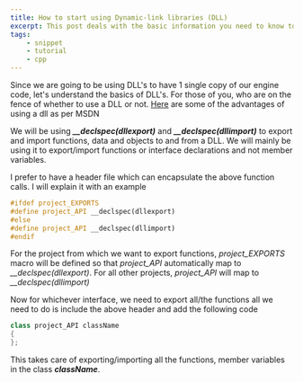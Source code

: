 ```yaml
---
title: How to start using Dynamic-link libraries (DLL)
excerpt: This post deals with the basic information you need to know to start using DLL's.
tags:
    - snippet
    - tutorial
    - cpp
---
```


Since we are going to be using DLL's to have 1 single copy of our engine code, let's understand the basics of DLL's. For
those of you, who are on the fence of whether to use a DLL or not.
[Here](<http://msdn.microsoft.com/en-us/library/dtba4t8b(v=VS.90).aspx>) are some of the advantages of using a dll as
per MSDN

We will be using **_\_\_declspec(dllexport)_** and **_\_\_declspec(dllimport)_** to export and import functions, data
and objects to and from a DLL. We will mainly be using it to export/import functions or interface declarations and not
member variables.

I prefer to have a header file which can encapsulate the above function calls. I will explain it with an example

```cpp
#ifdef project_EXPORTS
#define project_API __declspec(dllexport)
#else
#define project_API __declspec(dllimport)
#endif
```

For the project from which we want to export functions, _project_EXPORTS_ macro will be defined so that _project_API_
automatically map to _\_\_declspec(dllexport)_. For all other projects, _project_API_ will map to
_\_\_declspec(dllimport)_

Now for whichever interface, we need to export all/the functions all we need to do is include the above header and add
the following code

```cpp
class project_API className
{
};
```

This takes care of exporting/importing all the functions, member variables in the class _**className**_.
